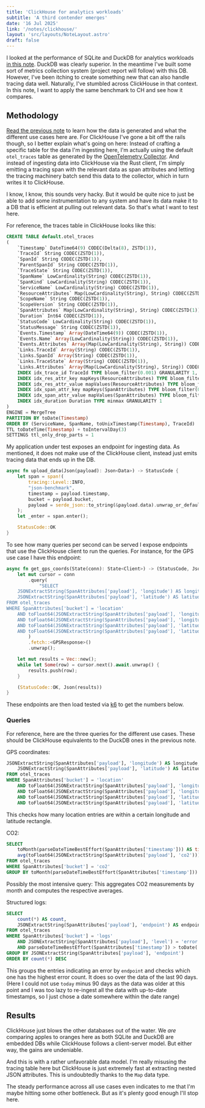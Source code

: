 ```yaml
---
title: 'ClickHouse for analytics workloads'
subtitle: 'A third contender emerges'
date: '16 Jul 2025'
link: '/notes/clickhouse/'
layout: 'src/layouts/NoteLayout.astro'
draft: false 
---
```



I looked at the performance of SQLite and DuckDB for analytics workloads 
[in this note](/notes/sqlite-vs-duckdb/). DuckDB was clearly superior. In the meantime
I've built some sort of metrics collection system (project report will follow) with this
DB. However, I've been itching to create something new that can also handle tracing data
well. Naturally, I've stumbled across ClickHouse in that context. In this note, I want
to apply the same benchmark to CH and see how it compares.

## Methodology

[Read the previous note](/notes/sqlite-vs-duckdb/) to learn how the data is generated
and what the different use cases here are. For ClickHouse I've gone a bit off the rails
though, so I better explain what's going on here: Instead of crafting a specific table
for the data I'm ingesting here, I'm actually using the default `otel_traces` table
as generated by the [OpenTelemetry Collector](https://github.com/open-telemetry/opentelemetry-collector-contrib).
And instead of ingesting data into ClickHouse via the Rust client, I'm simply emitting
a tracing span with the relevant data as span attributes and letting the tracing 
machinery batch send this data to the collector, which in turn writes it to ClickHouse.

I know, I know, this sounds very hacky. But it would be quite nice to just be able
to add some instrumentation to any system and have its data make it to a DB that
is efficient at pulling out relevant data. So that's what I want to test here.

For reference, the traces table in ClickHouse looks like this:

```sql
CREATE TABLE default.otel_traces
(
	`Timestamp` DateTime64(9) CODEC(Delta(8), ZSTD(1)),
	`TraceId` String CODEC(ZSTD(1)),
	`SpanId` String CODEC(ZSTD(1)),
	`ParentSpanId` String CODEC(ZSTD(1)),
	`TraceState` String CODEC(ZSTD(1)),
	`SpanName` LowCardinality(String) CODEC(ZSTD(1)),
	`SpanKind` LowCardinality(String) CODEC(ZSTD(1)),
	`ServiceName` LowCardinality(String) CODEC(ZSTD(1)),
	`ResourceAttributes` Map(LowCardinality(String), String) CODEC(ZSTD(1)),
	`ScopeName` String CODEC(ZSTD(1)),
	`ScopeVersion` String CODEC(ZSTD(1)),
	`SpanAttributes` Map(LowCardinality(String), String) CODEC(ZSTD(1)),
	`Duration` Int64 CODEC(ZSTD(1)),
	`StatusCode` LowCardinality(String) CODEC(ZSTD(1)),
	`StatusMessage` String CODEC(ZSTD(1)),
	`Events.Timestamp` Array(DateTime64(9)) CODEC(ZSTD(1)),
	`Events.Name` Array(LowCardinality(String)) CODEC(ZSTD(1)),
	`Events.Attributes` Array(Map(LowCardinality(String), String)) CODEC(ZSTD(1)),
	`Links.TraceId` Array(String) CODEC(ZSTD(1)),
	`Links.SpanId` Array(String) CODEC(ZSTD(1)),
	`Links.TraceState` Array(String) CODEC(ZSTD(1)),
	`Links.Attributes` Array(Map(LowCardinality(String), String)) CODEC(ZSTD(1)),
	INDEX idx_trace_id TraceId TYPE bloom_filter(0.001) GRANULARITY 1,
	INDEX idx_res_attr_key mapKeys(ResourceAttributes) TYPE bloom_filter(0.01) GRANULARITY 1,
	INDEX idx_res_attr_value mapValues(ResourceAttributes) TYPE bloom_filter(0.01) GRANULARITY 1,
	INDEX idx_span_attr_key mapKeys(SpanAttributes) TYPE bloom_filter(0.01) GRANULARITY 1,
	INDEX idx_span_attr_value mapValues(SpanAttributes) TYPE bloom_filter(0.01) GRANULARITY 1,
	INDEX idx_duration Duration TYPE minmax GRANULARITY 1
)
ENGINE = MergeTree
PARTITION BY toDate(Timestamp)
ORDER BY (ServiceName, SpanName, toUnixTimestamp(Timestamp), TraceId)
TTL toDateTime(Timestamp) + toIntervalDay(3)
SETTINGS ttl_only_drop_parts = 1
```

My application under test exposes an endpoint for ingesting data.  As mentioned, it does not make 
use of the ClickHouse client, instead just emits tracing data that ends up in the DB.

```rust
async fn upload_data(Json(payload): Json<Data>) -> StatusCode {
    let span = span!(
        tracing::Level::INFO,
        "json-benchmark",
        timestamp = payload.timestamp,
        bucket = payload.bucket,
        payload = serde_json::to_string(&payload.data).unwrap_or_default()
    );
    let _enter = span.enter();

    StatusCode::OK
}
```

To see how many queries per second can be served I expose endpoints that use the ClickHouse client
to run the queries. For instance, for the GPS use case I have this endpoint:

```rust
async fn get_gps_coords(State(conn): State<Client>) -> (StatusCode, Json<Vec<GPSResponse>>) {
    let mut cursor = conn
        .query(
            "SELECT 
    JSONExtractString(SpanAttributes['payload'], 'longitude') AS longitude,
    JSONExtractString(SpanAttributes['payload'], 'latitude') AS latitude
FROM otel_traces 
WHERE SpanAttributes['bucket'] = 'location'
    AND toFloat64(JSONExtractString(SpanAttributes['payload'], 'longitude')) > 6
    AND toFloat64(JSONExtractString(SpanAttributes['payload'], 'longitude')) < 10
    AND toFloat64(JSONExtractString(SpanAttributes['payload'], 'latitude')) > 45
    AND toFloat64(JSONExtractString(SpanAttributes['payload'], 'latitude')) < 50",
        )
        .fetch::<GPSResponse>()
        .unwrap();

    let mut results = Vec::new();
    while let Some(row) = cursor.next().await.unwrap() {
        results.push(row);
    }

    (StatusCode::OK, Json(results))
}
```

These endpoints are then load tested via [k6](https://k6.io/) to get the numbers below.

### Queries

For reference, here are the three queries for the different use cases. These should be
ClickHouse equivalents to the DuckDB ones in the previous note.

GPS coordinates:

```sql
JSONExtractString(SpanAttributes['payload'], 'longitude') AS longitude,
    JSONExtractString(SpanAttributes['payload'], 'latitude') AS latitude
FROM otel_traces 
WHERE SpanAttributes['bucket'] = 'location'
    AND toFloat64(JSONExtractString(SpanAttributes['payload'], 'longitude')) > 6
    AND toFloat64(JSONExtractString(SpanAttributes['payload'], 'longitude')) < 10
    AND toFloat64(JSONExtractString(SpanAttributes['payload'], 'latitude')) > 45
    AND toFloat64(JSONExtractString(SpanAttributes['payload'], 'latitude')) < 50
```

This checks how many location entries are within a certain longitude and latitude rectangle.

CO2:

```sql
SELECT 
    toMonth(parseDateTimeBestEffort(SpanAttributes['timestamp'])) AS timestamp,
    avg(toFloat64(JSONExtractString(SpanAttributes['payload'], 'co2'))) AS avg
FROM otel_traces 
WHERE SpanAttributes['bucket'] = 'co2'
GROUP BY toMonth(parseDateTimeBestEffort(SpanAttributes['timestamp']))
```

Possibly the most intensive query: This aggregates CO2 measurements by month and computes the
respective averages.

Structured logs:

```sql
SELECT 
    count(*) AS count,
    JSONExtractString(SpanAttributes['payload'], 'endpoint') AS endpoint
FROM otel_traces 
WHERE SpanAttributes['bucket'] = 'logs'
    AND JSONExtractString(SpanAttributes['payload'], 'level') = 'error'
    AND parseDateTimeBestEffort(SpanAttributes['timestamp']) > toDate('2023-07-01') - INTERVAL 90 DAY
GROUP BY JSONExtractString(SpanAttributes['payload'], 'endpoint')
ORDER BY count(*) DESC
```

This groups the entries indicating an error by `endpoint` and checks which one has the
highest error count. It does so over the data of the last 90 days. (Here I could not use `today` minus
90 days as the data was older at this point and I was too lazy to re-ingest all the data with up-to-date timestamps,
so I just chose a date somewhere within the date range)

## Results

<Results />

ClickHouse just blows the other databases out of the water. We _are_ comparing apples
to oranges here as both SQLite and DuckDB are embedded DBs while ClickHouse follows
a client-server model. But either way, the gains are undeniable.

And this is with a rather unfavorable data model. I'm really misusing the tracing table
here but ClickHouse is just extremely fast at extracting nested JSON attributes. This is
undoubtedly thanks to the `Map` data type.

The steady performance across all use cases even indicates to me that I'm maybe hitting some
other bottleneck. But as it's plenty good enough I'll stop here.